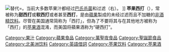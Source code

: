 {{About|該類型由蘋果製成的非酒精飲料的統稱|一種台灣產的同名蘋果西打飲料|蘋果西打 (品牌)}}{{Distinguish|苹果酒|蘋果汁|西打}}[[File:Cider_and_apple_juice.jpg|替代=]]。当前大多数苹果汁都经过[[巴斯德消毒法|巴氏杀菌]]和过滤（右）。 ]]
'''苹果西打'''（{{Lang-en|Apple Cider}}），常被称为'''甜西打'''或'''软西打'''或者甚至'''西打'''，是由[[苹果|蘋果]]製成的未经过滤而且不加糖的[[軟性飲料|非酒精饮料]]。尽管在美国通常简称为「西打」，但為了不要将其与在其他地方被称为「西打」的[[苹果酒|苹果酒]]混淆，而美国将蘋果酒称为“硬西打”。 

[[Category:果汁|Category:果汁]]
[[Category:蘋果食品|Category:蘋果食品]]
[[Category:萬聖夜食品|Category:萬聖夜食品]]
[[Category:聖誕節食品|Category:聖誕節食品]]
[[Category:北美洲饮料|Category:北美洲饮料]]
[[Category:英語借詞|Category:英語借詞]]
[[Category:苹果饮料|Category:苹果饮料]]
[[Category:苹果酒|Category:苹果酒]]